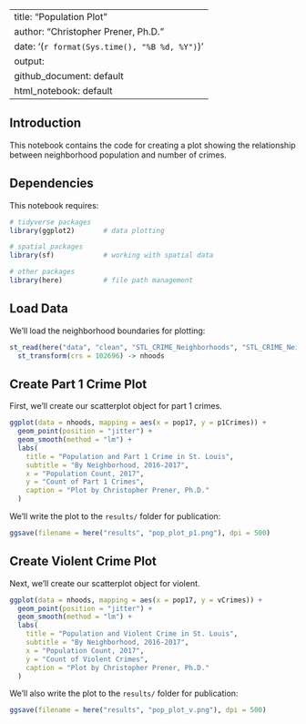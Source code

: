 --
title: "Population Plot"
author: "Christopher Prener, Ph.D."
date: '(`r format(Sys.time(), "%B %d, %Y")`)'
output: 
  github_document: default
  html_notebook: default 
---

## Introduction
This notebook contains the code for creating a plot showing the relationship between neighborhood population and number of crimes.

## Dependencies
This notebook requires:

```r
# tidyverse packages
library(ggplot2)       # data plotting

# spatial packages
library(sf)            # working with spatial data

# other packages
library(here)          # file path management
```

## Load Data
We'll load the neighborhood boundaries for plotting:

```r
st_read(here("data", "clean", "STL_CRIME_Neighborhoods", "STL_CRIME_Neighborhoods.shp")) %>%
  st_transform(crs = 102696) -> nhoods
```

## Create Part 1 Crime Plot
First, we'll create our scatterplot object for part 1 crimes.

```r
ggplot(data = nhoods, mapping = aes(x = pop17, y = p1Crimes)) +
  geom_point(position = "jitter") +
  geom_smooth(method = "lm") +
  labs(
    title = "Population and Part 1 Crime in St. Louis",
    subtitle = "By Neighborhood, 2016-2017",
    x = "Population Count, 2017",
    y = "Count of Part 1 Crimes",
    caption = "Plot by Christopher Prener, Ph.D."
  )
```

We'll write the plot to the `results/` folder for publication:

```r
ggsave(filename = here("results", "pop_plot_p1.png"), dpi = 500)
```

## Create Violent Crime Plot
Next, we'll create our scatterplot object for violent.

```r
ggplot(data = nhoods, mapping = aes(x = pop17, y = vCrimes)) +
  geom_point(position = "jitter") +
  geom_smooth(method = "lm") +
  labs(
    title = "Population and Violent Crime in St. Louis",
    subtitle = "By Neighborhood, 2016-2017",
    x = "Population Count, 2017",
    y = "Count of Violent Crimes",
    caption = "Plot by Christopher Prener, Ph.D."
  )
```

We'll also write the plot to the `results/` folder for publication:

```r
ggsave(filename = here("results", "pop_plot_v.png"), dpi = 500)
```
